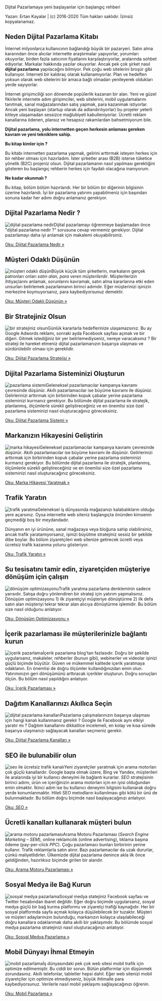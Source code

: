 
<Head>
    <title key="title">Dijital Pazarlama - { siteTitle }</title>
</Head>

<Layout>

Dijital Pazarlamaya yeni başlayanlar için başlangıç rehberi

Yazan: Ertan Kayalar | (c) 2016-2020 Tüm hakları saklıdır. İzinsiz kopyalanamaz.

## Neden Dijital Pazarlama Kitabı

İnternet milyonlarca kullanıcının bağlandığı büyük bir pazaryeri. Satın alma kararından önce alıcılar internette araştırmalar yapıyorlar, yorumları okuyorlar, birden fazla satıcının fiyatlarını karşılaştırıyorlar, aralarında sohbet ediyorlar. Markalar hakkında yazılar okuyorlar. Ancak pek çok şirket nasıl **dijital pazarlama** yapılacağını bilmiyor. Pek çoğu web sitelerini broşür gibi kullanıyor. İnterneti bir kaldıraç olarak kullanamıyorlar. Plan ve hedeften yoksun olarak web sitelerini bir amaca bağlı olmadan yenileyerek oldukları yerde sayıyorlar.

İnternet girişimciliği son dönemde popülerlik kazanan bir alan. Yeni ve güzel fikirlerle internete adım girişimciler, web sitelerini, mobil uygulamalarını tanıtmak, sanal mağazalarından satış yapmak, para kazanmak istiyorlar. Ancak yeni başlayan (startup olarak da adlandırılıyorlar) bu projeler yeterli kitleye ulaşamadan sessizce mağlubiyeti kabulleniyorlar. Ücretli reklam kanallarına ödenen, plansız ve hesapsız rakamlardan bahsetmiyorum bile.

**Dijital pazarlama, yolu internetten geçen herkesin anlaması gereken kavram ve yeni tekniklere sahip.**

**Bu kitap kimler için ?**

Bu kitabı internetten pazarlama yapmak, gelirini arttırmak isteyen herkes için bir rehber olması için hazırladım. İster şirketler arası (B2B) isterse tüketice yönelik (B2C) projeniz olsun. Dijital pazarlamanın nasıl yapılması gerektiğini gösteren bu başlangıç rehberin herkes için faydalı olacağına inanıyorum.

**Ne kadar okunmalı ?**

Bu kitap, bölüm bölüm hazırlandı. Her bir bölüm bir diğerinin bilgisinin üzerine hazırlandı. İyi bir pazarlama yatırımı yapabilmeniz için başından sonuna kadar her adımı doğru anlamanız gerekiyor.

## Dijital Pazarlama Nedir ?


![dijital pazarlama nedir](https://ertankayalar.com/wp-content/uploads/2016/07/dijital-pazarlama-nedir-150x150.png)Dijital pazarlamayı öğrenmeye başlamadan önce "dijital pazarlama nedir ?" sorusuna cevap vermemiz gerekiyor. Dijital pazarlamayı daha iyi anlamak için makalemi okuyabilirsiniz.

[Oku: Dijital Pazarlama Nedir »](https://ertankayalar.com/dijital-pazarlama-nedir/)

## Müşteri Odaklı Düşünün


![müşteri odaklı düşün](https://ertankayalar.com/wp-content/uploads/2016/07/musteri-odakli-dusun-150x150.png)Büyük küçük tüm şirketlerin, markaların gerçek patronları onları _satın alan, para veren müşterilerdir_. Müşterilerizin ihtiyaçlarını anlamak, sorunlarını kavramak, satın alma kararlarına etki eden unsurları belirlemek pazarlamanın birinci adımdır. Eğer müşterinizi işinizin merkezine koymuyorsanız, para kaybediyorsunuz demektir.

[Oku: Müşteri Odaklı Düşünün »](https://ertankayalar.com/dijital-pazarlama/musteri-odakli-dusunun/)

## Bir Stratejiniz Olsun


![bir stratejiniz olsun](https://ertankayalar.com/wp-content/uploads/2016/07/stratejiniz-olsun-150x150.png)Günlük kararlarla hedeflerinize ulaşamazsınız. Bu ay Google Adwords reklamı, sonraki ayda Facebook sayfası açmak ve bir diğeri. Gitmek istediğiniz bir yer belirlemediyseniz, nereye varacaksınız ? Bir strateji ile hareket etmeniz dijital pazarlamanızın başarıya ulaşması ve sürdürülebilir olması için gereklidir.

[Oku: Dijital Pazarlama Stratejisi »](https://ertankayalar.com/dijital-pazarlama/dijital-pazarlama-stratejisi/)

## Dijital Pazarlama Sisteminizi Oluşturun


![pazarlama sistemi](https://ertankayalar.com/wp-content/uploads/2016/07/pazarlama-sistemi-150x150.png)Geleneksel pazarlamacılar kampanya kavramı çevresinde düşünür. Akıllı pazarlamacılar ise büyüme kavramı ile düşünür. Gelirlerinizi arttırmak için birbirinden kopuk çabalar yerine pazarlama sisteminizi kurmanız gerekiyor. Bu bölümde dijital pazarlama ile stratejik, planlanmış, ölçümlerle sürekli geliştireceğiniz ve en önemlisi size özel pazarlama sisteminizi nasıl oluşturacağınız göreceksiniz.

[Oku: Dijital Pazarlama Sistemi »](https://ertankayalar.com/dijital-pazarlama/dijital-pazarlama-sistemi/)

## Markanızın Hikayesini Geliştirin


![marka hikayesi](https://ertankayalar.com/wp-content/uploads/2016/07/marka-hikayesi-150x150.png)Geleneksel pazarlamacılar kampanya kavramı çevresinde düşünür. Akıllı pazarlamacılar ise büyüme kavramı ile düşünür. Gelirlerinizi arttırmak için birbirinden kopuk çabalar yerine pazarlama sisteminizi kurmanız gerekiyor. Bu bölümde dijital pazarlama ile stratejik, planlanmış, ölçümlerle sürekli geliştireceğiniz ve en önemlisi size özel pazarlama sisteminizi nasıl oluşturacağınız göreceksiniz.

[Oku: Marka Hikayesi Yaratmak »](https://ertankayalar.com/dijital-pazarlama/marka-hikayesi-yaratmak/)

## Trafik Yaratın


![trafik yaratma](https://ertankayalar.com/wp-content/uploads/2016/07/trafik-yaratma-150x150.png)Geleneksel iş dünyasında mağazanızı kalabalıkların olduğu yere açarsınız. Oysa internette web siteniz başlangıçta önünden kimsenin geçmediği boş bir meydandadır.

Dünyanın en iyi ürününe, sanal mağazaya veya bloğuna sahip olabilirsiniz, ancak trafik yaratamıyorsanız, işinizi büyütme stratejiniz sessiz bir şekilde dibe boylar. Bu bölüm ziyaretçileri web sitenize getirecek ücretli veya ücretsiz trafik kazanma yolunu gösteriyor.

[Oku: Trafik Yaratın »](https://ertankayalar.com/dijital-pazarlama/trafik-yaratin/)

Su tesisatını tamir edin, ziyaretçiden müşteriye dönüşüm için çalışın
---------------------------------------------------------------------

![dönüşüm optimizasyonu](https://ertankayalar.com/wp-content/uploads/2016/07/donusum-150x150.png)Trafik yaratma pazarlama denkleminin sadece yarısıdır. Satışa doğru yönlendiren bir strateji için yatırım yapmalısınız. Dönüşüm optimizasyonu 1) ilk ziyaretçiyi müşteriye dönüştürme 2) ilk defa satın alan müşteriyi tekrar tekrar alan alıcıya dönüştürme işlemidir. Bu bölüm size nasıl olduğunu anlatıyor.

[Oku: Dönüşüm Optimizasyonu »](https://ertankayalar.com/dijital-pazarlama/donusum-optimizasyonu/)

İçerik pazarlaması ile müşterilerinizle bağlantı kurun
------------------------------------------------------

![içerik pazarlama](https://ertankayalar.com/wp-content/uploads/2016/07/icerik-pazarlama-150x150.png)İçerik pazarlama blog'tan fazlasıdır. Doğru bir şekilde uygularsanız, makaleler, rehberler (bunun gibi), webinerler ve videolar işinizi güçlü biçimde büyütür. Güven ve mükemmel kalitede içerik yaratmaya odaklanın. En önemlisi de doğru ölçümler kullandığınızdan emin olun. Yatırımınızın geri dönüşümünü arttıracak içerikler oluşturun. Doğru sonuçları ölçün. Bu bölüm nasıl yapıldığını anlatıyor.

[Oku: İçerik Pazarlaması »](https://ertankayalar.com/dijital-pazarlama/icerik-pazarlamasi/)

Dağıtım Kanallarınızı Akıllıca Seçin
------------------------------------

![dijital pazarlama kanalları](https://ertankayalar.com/wp-content/uploads/2016/07/dijital-pazarlama-kanallari-150x150.png)Pazarlama çalışmalarınızın başarıya ulaşması için hangi kanalı kullanmanız gerekir ? Google ile Facebook aynı etkiyi yaratır mı ? Dağıtım kanallarını dikkatlice incelemeli, en kolay ve kısa sürede başarıya ulaşmanızı sağlayacak kanalları seçmeniz gerekir.

[Oku: Dijital Pazarlama Kanalları »](https://ertankayalar.com/dijital-pazarlama/dijital-pazarlama-kanallari/)

SEO ile bulunabilir olun
------------------------

![seo ile ücretsiz trafik kanalı](https://ertankayalar.com/wp-content/uploads/2016/07/seo-kanali-150x150.png)Yeni ziyaretçiler yaratmak için arama motorları çok güçlü kanallardır. Google başta olmak üzere, Bing ve Yandex, müşterileri ile aralarında iyi bir kullanıcı deneyimi ile bağlantı kurarlar. _SEO_ stratejisinin birinci adımı, ürün ve içeriğinizin arama motorları için en iyisi olduğundan emin olmaktır. İkinci adım ise bu kullanıcı deneyimi bilgisini kullanarak doğru yerde konumlanmaktır. Hileli SEO metodların kullanılması gibi kötü bir ünü de bulunmaktadır. Bu bölüm doğru biçimde nasıl başlayacağınızı anlatıyor.

[Oku: SEO »](https://ertankayalar.com/dijital-pazarlama/seo/)

Ücretli kanalları kullanarak müşteri bulun
------------------------------------------

![arama motoru pazarlaması](https://ertankayalar.com/wp-content/uploads/2016/07/arama-motoru-pazarlamasi-150x150.png)Arama Motoru Pazarlaması (_Search Engine Marketing – SEM_), online reklamcılık (online advertising), tıklama başına ödeme (pay-per-click _PPC_). Çoğu pazarlamacı bunları birbirinin yerine kullanır. Trafik reklamlarla satın alınır. Bazı pazarlamacılar da uzak dururlar, çünkü maliyetlidirler. Ülkemizde dijital pazarlama denince akla ilk önce geldiğinden, hazırlıksız biçimde girilen bir alandır.

[Oku: Arama Motoru Pazarlaması »](https://ertankayalar.com/dijital-pazarlama/arama-motoru-pazarlamasi/)

Sosyal Medya ile Bağ Kurun
--------------------------

![sosyal medya pazarlama](https://ertankayalar.com/wp-content/uploads/2016/07/sosyal-medya-pazarlama-150x150.png)Sosyal medya statejiniz Facebook sayfası ve Twitter hesabından ibaret değildir. Eğer doğru biçimde uygularsanız, sosyal medya güçlü bir bağ kurma platformu ve ziyaretçi trafiği kaynağıdır. Her bir sosyal platformda sayfa açmak kolayca düşülebilecek bir tuzaktır. Müşteri ve müşteri adaylarınızın bulunduğu, markanızın kolayca ulaşılabileceği doğru kanallara odaklanmak daha akıllı bir yaklaşımdır. Bu bölümde sosyal medya pazarlama stratejinizi nasıl oluşturacağınızı anlatıyor.

[Oku: Sosyal Medya Pazarlama »](https://ertankayalar.com/dijital-pazarlama/sosyal-medya-pazarlama/)

Mobil Dünyayı İhmal Etmeyin
---------------------------

![mobil pazarlama](https://ertankayalar.com/wp-content/uploads/2016/07/mobil-pazarlama-iphone-150x150.png)İş dünyasındaki pek çok web sitesi mobil trafik için optimize edilmemiştir. Bu ciddi bir sorun. Bütün platformlar için düşünmek zorundasınız. Akıllı telefonlar, tabletler hepsi dahil. Eğer web sitenizi mobil ziyaretçiler için optimize etmediyseniz, büyük ihtimalle para kaybediyorsunuz. Verilerle nasıl mobil yaklaşımı sağlayacağınızı öğrenin.

[Oku: Mobil Pazarlama »](https://ertankayalar.com/dijital-pazarlama/mobil-pazarlama/)

</Layout>
